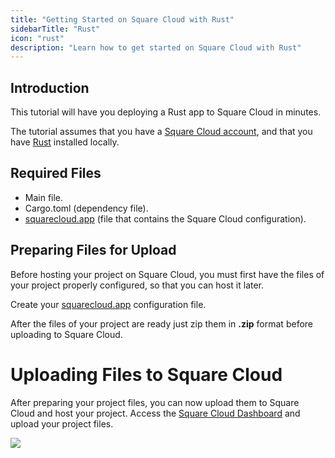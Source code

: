```yaml
---
title: "Getting Started on Square Cloud with Rust"
sidebarTitle: "Rust"
icon: "rust"
description: "Learn how to get started on Square Cloud with Rust"
---
```


## Introduction
This tutorial will have you deploying a Rust app to Square Cloud in minutes.

The tutorial assumes that you have a [Square Cloud account](https://squarecloud.app/login), and that you have [Rust](https://www.rust-lang.org/pt-BR/tools/install) installed locally.

## Required Files
- Main file.
- Cargo.toml (dependency file).
- [squarecloud.app](/getting-started/config-file) (file that contains the Square Cloud configuration).

## Preparing Files for Upload
Before hosting your project on Square Cloud, you must first have the files of your project properly configured, so that you can host it later.

Create your [squarecloud.app](/getting-started/config-file) configuration file.

After the files of your project are ready just zip them in **.zip** format before uploading to Square Cloud.

# Uploading Files to Square Cloud

After preparing your project files, you can now upload them to Square Cloud and host your project.
Access the [Square Cloud Dashboard](https://squarecloud.app/dashboard/upload) and upload your project files.

<Frame>
  <img src="/images/uploading.gif" style={{ borderRadius: "0.5rem" }} />
</Frame>